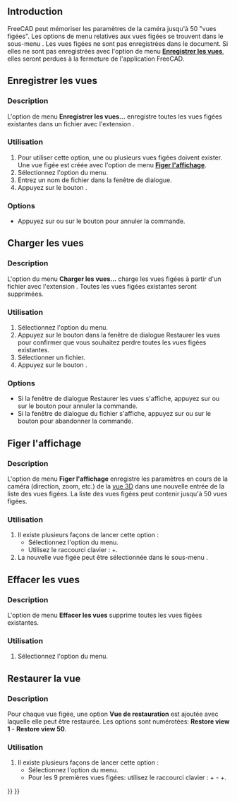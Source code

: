 <languages/>

{{Docnav/fr
|[[Std_RecallWorkingView/fr|Rappel de la vue de travail]]
|[[Std_DrawStyle/fr|Style de représentation]]
|[[Std_View_Menu/fr|Menu Affichage]]
|IconL=
|IconR=Std_DrawStyle.svg
|IconC=Freecad.svg
}}

{{GuiCommand/fr
|Name=Std FreezeViews
|Name/fr=Std Figer l'affichage
|MenuLocation=Affichage → Figer l'affichage → ...
|Workbenches=Tous
|SeeAlso=[[Std_StoreWorkingView/fr|Std Enregistrer la vue]], [[Std_RecallWorkingView/fr|Std Rappel de vue]], [[Std_ViewIvIssueCamPos/fr|Std Position de la prise de vue]]
}}

<span id="Introduction"></span>
== Introduction ==

FreeCAD peut mémoriser les paramètres de la caméra jusqu'à 50 "vues figées". Les options de menu relatives aux vues figées se trouvent dans le sous-menu {{MenuCommand|Affichage → Figer l'affichage}}. Les vues figées ne sont pas enregistrées dans le document. Si elles ne sont pas enregistrées avec l'option de menu '''[[#Enregistrer_les_vues|Enregistrer les vues]]''', elles seront perdues à la fermeture de l'application FreeCAD.

<span id="Save_views"></span>
==Enregistrer les vues==

===Description===

L'option de menu '''Enregistrer les vues...''' enregistre toutes les vues figées existantes dans un fichier avec l'extension {{FileName|*.cam}}.

<span id="Usage"></span>
===Utilisation===

# Pour utiliser cette option, une ou plusieurs vues figées doivent exister. Une vue figée est créée avec l'option de menu '''[[#Figer_l.27affichage|Figer l'affichage]]'''.
# Sélectionnez l'option {{MenuCommand|Affichage → Figer l'affichage → Enregistrer les vues...}} du menu.
# Entrez un nom de fichier dans la fenêtre de dialogue.
# Appuyez sur le bouton {{Button|Enregistrer}}.

===Options===

* Appuyez sur {{KEY|Échap}} ou sur le bouton {{Button|Annuler}} pour annuler la commande.

<span id="Load_views"></span>
==Charger les vues==

===Description===

L'option du menu '''Charger les vues...''' charge les vues figées à partir d'un fichier avec l'extension {{FileName|*.cam}}. Toutes les vues figées existantes seront supprimées.

<span id="Usage"></span>
===Utilisation===

# Sélectionnez l'option {{MenuCommand|Affichage → Figer l'affichage → Charger les vues...}} du menu.
# Appuyez sur le bouton {{Button|Oui}} dans la fenêtre de dialogue Restaurer les vues pour confirmer que vous souhaitez perdre toutes les vues figées existantes.
# Sélectionner un fichier.
# Appuyez sur le bouton {{Button|Ouvrir}}.

===Options===

* Si la fenêtre de dialogue Restaurer les vues s'affiche, appuyez sur {{KEY|Échap}} ou sur le bouton {{Button|Non}} pour annuler la commande.
* Si la fenêtre de dialogue du fichier s'affiche, appuyez sur {{KEY|Échap}} ou sur le bouton {{Button|Annuler}} pour abandonner la commande.

<span id="Freeze_view"></span>
==Figer l'affichage==

===Description===

L'option de menu '''Figer l'affichage''' enregistre les paramètres en cours de la caméra (direction, zoom, etc.) de la [[3D_view/fr|vue 3D]] dans une nouvelle entrée de la liste des vues figées. La liste des vues figées peut contenir jusqu'à 50 vues figées.

<span id="Usage"></span>
===Utilisation===

# Il existe plusieurs façons de lancer cette option :
#* Sélectionnez l'option {{MenuCommand|Affichage → Figer l'affichage → Figer la vue}} du menu.
#* Utilisez le raccourci clavier : {{KEY|Maj}}+{{KEY|F}}.
# La nouvelle vue figée peut être sélectionnée dans le sous-menu {{MenuCommand|Affichage → Figer l'affichage}}.

<span id="Clear_views"></span>
== Effacer les vues ==

===Description===

L'option de menu '''Effacer les vues''' supprime toutes les vues figées existantes.

<span id="Usage"></span>
===Utilisation===

# Sélectionnez l'option {{MenuCommand|Affichage → Figer l'affichage → Effacer les vues}} du menu.

<span id="Restore_view"></span>
== Restaurer la vue ==

===Description===

Pour chaque vue figée, une option '''Vue de restauration''' est ajoutée avec laquelle elle peut être restaurée. Les options sont numérotées: '''Restore view 1''' - '''Restore view 50'''.

<span id="Usage"></span>
===Utilisation===

# Il existe plusieurs façons de lancer cette option :
#* Sélectionnez l'option {{MenuCommand|Affichage → Figer l'affichage → Restaurer la vue}} du menu.
#* Pour les 9 premières vues figées: utilisez le raccourci clavier : {{KEY|Ctrl}}+{{KEY|1}} - {{KEY|Ctrl}}+{{KEY|9}}.


{{Docnav/fr
|[[Std_RecallWorkingView/fr|Rappel de la vue de travail]]
|[[Std_DrawStyle/fr|Style de représentation]]
|[[Std_View_Menu/fr|Menu Affichage]]
|IconL=
|IconR=Std_DrawStyle.svg
|IconC=Freecad.svg
}}

{{Std_Base_navi{{#translation:}}}}
{{Userdocnavi{{#translation:}}}}
